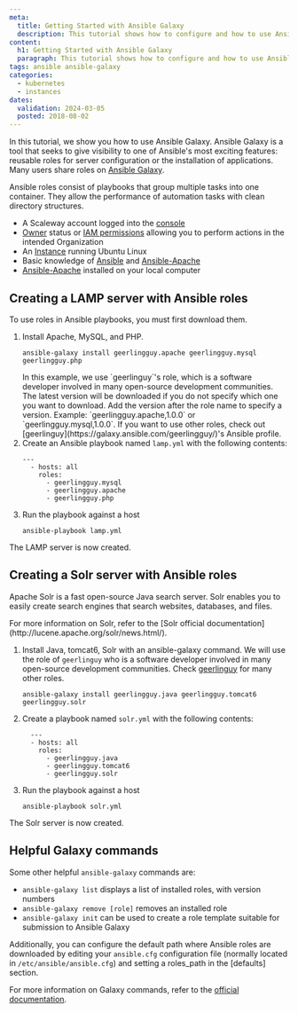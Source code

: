 ```yaml
---
meta:
  title: Getting Started with Ansible Galaxy
  description: This tutorial shows how to configure and how to use Ansible Galaxy
content:
  h1: Getting Started with Ansible Galaxy
  paragraph: This tutorial shows how to configure and how to use Ansible Galaxy
tags: ansible ansible-galaxy
categories:
  - kubernetes
  - instances
dates:
  validation: 2024-03-05
  posted: 2018-08-02
---
```


In this tutorial, we show you how to use Ansible Galaxy. Ansible Galaxy is a tool that seeks to give visibility to one of Ansible's most exciting features: reusable roles for server configuration or the installation of applications.
Many users share roles on [Ansible Galaxy](https://galaxy.ansible.com/home/).

Ansible roles consist of playbooks that group multiple tasks into one container. They allow the performance of automation tasks with clean directory structures.

<Macro id="requirements" />

- A Scaleway account logged into the [console](https://console.scaleway.com/)
- [Owner](/identity-and-access-management/iam/concepts/#owner) status or [IAM permissions](/identity-and-access-management/iam/concepts/#permission) allowing you to perform actions in the intended Organization
- An [Instance](/compute/instances/how-to/create-an-instance/) running Ubuntu Linux
- Basic knowledge of [Ansible](/tutorials/ansible-bionic-beaver/) and [Ansible-Apache](/tutorials/install-apache-ansible/)
- [Ansible-Apache](/tutorials/install-apache-ansible/) installed on your local computer

## Creating a LAMP server with Ansible roles

To use roles in Ansible playbooks, you must first download them.

1. Install Apache, MySQL, and PHP.
    ```
    ansible-galaxy install geerlingguy.apache geerlingguy.mysql geerlingguy.php
    ```
    <Message type="note">
      In this example, we use `geerlinguy`'s role, which is a software developer involved in many open-source development communities. The latest version will be downloaded if you do not specify which one you want to download. Add the version after the role name to specify a version. Example: `geerlingguy.apache,1.0.0` or `geerlingguy.mysql,1.0.0`. 
      If you want to use other roles, check out [geerlinguy](https://galaxy.ansible.com/geerlingguy/)'s Ansible profile.
    </Message>
2. Create an Ansible playbook named `lamp.yml` with the following contents:
    ```
    ---
      - hosts: all
        roles:
          - geerlingguy.mysql
          - geerlingguy.apache
          - geerlingguy.php
    ```
3. Run the playbook against a host
    ```
    ansible-playbook lamp.yml
    ```

The LAMP server is now created.

## Creating a Solr server with Ansible roles

Apache Solr is a fast open-source Java search server. Solr enables you to easily create search engines that search websites, databases, and files. 

<Message type="note">
  For more information on Solr, refer to the [Solr official documentation](http://lucene.apache.org/solr/news.html/).
</Message>

1. Install Java, tomcat6, Solr with an ansible-galaxy command. We will use the role of `geerlinguy` who is a software developer involved in many open-source development communities. Check [geerlinguy](https://galaxy.ansible.com/geerlingguy/) for many other roles.
    ```
    ansible-galaxy install geerlingguy.java geerlingguy.tomcat6 geerlingguy.solr
    ```
2. Create a playbook named `solr.yml` with the following contents:
    ```
      ---
      - hosts: all
        roles:
          - geerlingguy.java
          - geerlingguy.tomcat6
          - geerlingguy.solr
    ```
3. Run the playbook against a host
    ```
    ansible-playbook solr.yml
    ```

The Solr server is now created.

## Helpful Galaxy commands

Some other helpful `ansible-galaxy` commands are:

  - `ansible-galaxy list` displays a list of installed roles, with version numbers
  - `ansible-galaxy remove [role]` removes an installed role
  - `ansible-galaxy init` can be used to create a role template suitable for submission to Ansible Galaxy

Additionally, you can configure the default path where Ansible roles are downloaded by editing your `ansible.cfg` configuration file (normally located in `/etc/ansible/ansible.cfg`) and setting a roles_path in the [defaults] section.

For more information on Galaxy commands, refer to the [official documentation](https://docs.ansible.com/ansible/latest/ansible-galaxy.html#actions/).